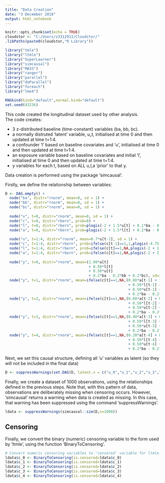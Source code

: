 ```yaml
---
title: "Data Creation"
date: "3 December 2018"
output: html_notebook
---
```


```r
knitr::opts_chunk$set(echo = TRUE)
cloudstor <- "C:/Users/z3312911/Cloudstor/"
.libPaths(paste0(cloudstor,"R Library"))

library("tmle")
library("ltmle")
library("SuperLearner")
library("simcausal")
library("MASS")
library("ranger")
library("parallel")
library("doParallel")
library("foreach")
library("lme4")

RNGkind(kind="default",normal.kind="default")
set.seed(43236)
```

This code created the longitudinal dataset used by other analysis.  
The code creates:

* 3 z-distributed baseline (time-constant) variables (ba, bb, bc).
* a normally distruted 'latent' variable, u_t, initialised at time 0 and then updated at time t=1:4.
* a confounder 'l' based on baseline covariates and 'u', initialised at time 0 and then updated at time t=1:4.
* an exposure variable based on baseline covariates and initial 'l', initialised at time 0 and then updated at time t=1:4.
* y variables for each t, based on ALL u,l,a 'prior' to that y.

Data creation is performed using the package 'simcausal'.

Firstly, we define the relationship between variables:

```r

D <- DAG.empty() + 
  node("ba", distr="rnorm", mean=0, sd = 1) +
  node("bb", distr="rnorm", mean=0, sd = 1) +
  node("bc", distr="rnorm", mean=0, sd = 1) +
  
  node("u", t=0, distr="rnorm", mean=0, sd = 1) +
  node("c", t=0, distr="rbern", prob=0) +
  node("l", t=0, distr="rbern", prob=plogis(-2 + 1.5*u[t] + 0.1*ba - 0.1*bb + 0.1*bc)) + 
  node("a", t=0, distr="rbern", prob=plogis(-2 + 1.5*l[t] + 0.2*ba - 0.2*bb + 0.2*bc)) +
  
  node("u", t=1:4, distr="rnorm", mean=0.7*u[t-1], sd = 1) +
  node("c", t=1:4, distr="rbern", prob=ifelse(c[t-1]==1,1,plogis(-4.75 + 2.0*a[t-1] + 2.0*l[t-1]))) +
  node("l", t=1:4, distr="rbern", prob=ifelse(c[t]==1,NA,plogis(-2 + 1.0*a[t-1] + 2.0*l[t-1] + 1.5*u[t] + 0.1*ba - 0.1*bb + 0.1*bc))) +
  node("a", t=1:4, distr="rbern", prob=ifelse(c[t]==1,NA,plogis(-2 + 2.0*a[t-1] + 1.5*l[t] + 0.2*ba - 0.2*bb + 0.2*bc))) +
  
  node("y", t=0, distr="rnorm", mean=(1.00*a[t]
                                      + 0.50*l[t]
                                      + 0.50*u[t]
                                      + 0.2*ba - 0.2*bb + 0.2*bc), sd=1) +
  node("y", t=1, distr="rnorm", mean=ifelse(c[t]==1,NA,(0.80*a[t-1] + 1.00*a[t]
                                                        + 0.50*l[t-1] + 0.50*l[t]
                                                        + 0.50*u[t-1] + 0.50*u[t]
                                                        + 0.2*ba - 0.2*bb + 0.2*bc)), sd=1) +
  node("y", t=2, distr="rnorm", mean=ifelse(c[t]==1,NA,(0.60*a[t-2] + 0.80*a[t-1] + 1.00*a[t]
                                                        + 0.50*l[t-2] + 0.50*l[t-1] + 0.50*l[t]
                                                        + 0.50*u[t-2] + 0.50*u[t-1] + 0.50*u[t]
                                                        + 0.2*ba - 0.2*bb + 0.2*bc)), sd=1) +
  node("y", t=3, distr="rnorm", mean=ifelse(c[t]==1,NA,(0.40*a[t-3] + 0.60*a[t-2] + 0.80*a[t-1] + 1.00*a[t]
                                                        + 0.50*l[t-3] + 0.50*l[t-2] + 0.50*l[t-1] + 0.50*l[t]
                                                        + 0.50*u[t-3] + 0.50*u[t-2] + 0.50*u[t-1] + 0.50*u[t]
                                                        + 0.2*ba - 0.2*bb + 0.2*bc)), sd=1) +
  node("y", t=4, distr="rnorm", mean=ifelse(c[t]==1,NA,(0.20*a[t-4] + 0.40*a[t-3] + 0.60*a[t-2] + 0.80*a[t-1] + 1.00*a[t]
                                                        + 0.50*l[t-4] + 0.50*l[t-3] + 0.50*l[t-2] + 0.50*l[t-1] + 0.50*l[t]
                                                        + 0.50*u[t-4] + 0.50*u[t-3] + 0.50*u[t-2] + 0.50*u[t-1] + 0.50*u[t]
                                                        + 0.2*ba - 0.2*bb + 0.2*bc)), sd=1)
```

Next, we set this causal structure, defining all 'u' variables as latent (so they will not be included in the final data)

```r
D <- suppressWarnings(set.DAG(D, latent.v = c("u_0","u_1","u_2","u_3","u_4")))
```

Finally, we create a dataset of 1000 observations, using the relationships defined in the previous steps.
Note that, with this pattern of data, observations are deliberately missing when censoring occurs. However, 'simcausal' returns a warning when data is created as missing. In this case, that warning has been suppressed using the command 'suppressWarnings'.

```r
ldata <- suppressWarnings(simcausal::sim(D,n=1000))
```

## Censoring

Finally, we convert the binary (numeric) censoring variable to the form used by 'ltmle', using the function 'BinaryToCensoring'.

```r
# Convert numeric censoring variables to 'censored' variable for ltmle
ldata$c_0 <- BinaryToCensoring(is.censored=ldata$c_0)
ldata$c_1 <- BinaryToCensoring(is.censored=ldata$c_1)
ldata$c_2 <- BinaryToCensoring(is.censored=ldata$c_2)
ldata$c_3 <- BinaryToCensoring(is.censored=ldata$c_3)
ldata$c_4 <- BinaryToCensoring(is.censored=ldata$c_4)
```


